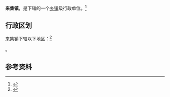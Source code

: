 {{中国乡级行政区|41/01/83/110/000}}

'''来集镇'''，是{{PRC admin/fullname|41/01/83/110/000|3}}下辖的一个[[乡镇|乡镇]]级行政单位。<ref>{{PRC admin/ref sgc|{{PRC admin/parent|41/01/83/110/000}}}}</ref>

== 行政区划 ==

来集镇下辖以下地区：<ref>{{PRC admin/ref sgc|41/01/83/110/000}}</ref>

{{PRC admin/children|41/01/83/110/000}}。

== 参考资料 ==

{{reflist}}

{{行政区划小作品}}
{{PRC admin/navcat|41/01/83/110/000}}